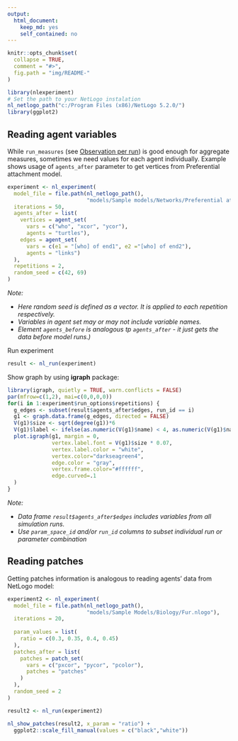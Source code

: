 ```yaml
---
output: 
  html_document: 
    keep_md: yes
    self_contained: no
---
```


```r
knitr::opts_chunk$set(
  collapse = TRUE,
  comment = "#>",
  fig.path = "img/README-"
)
```


```r
library(nlexperiment)
# Set the path to your NetLogo instalation
nl_netlogo_path("c:/Program Files (x86)/NetLogo 5.2.0/") 
library(ggplot2)
```


## Reading agent variables
While `run_measures` (see [Observation per run](#observations-per-each-simulation-run)) is good enough for aggregate measures, sometimes we need values for each agent individually.
Example shows usage of `agents_after` parameter to get vertices from Preferential attachment
model.

```r
experiment <- nl_experiment(
  model_file = file.path(nl_netlogo_path(), 
                         "models/Sample models/Networks/Preferential attachment.nlogo"), 
  iterations = 50,
  agents_after = list(
    vertices = agent_set(
      vars = c("who", "xcor", "ycor"), 
      agents = "turtles"),
    edges = agent_set(
      vars = c(e1 = "[who] of end1", e2 ="[who] of end2"), 
      agents = "links")
  ),
  repetitions = 2,
  random_seed = c(42, 69)
)

```

_Note:_

* _Here random seed is defined as a vector. It is applied to each repetition respectively._
* _Variables in agent set may or may not include variable names._
* _Element `agents_before` is analogous tp `agents_after` - it just gets the data before model runs.)_

Run experiment
```r
result <- nl_run(experiment)
```

Show graph by using **igraph** package:

```r
library(igraph, quietly = TRUE, warn.conflicts = FALSE)
par(mfrow=c(1,2), mai=c(0,0,0,0))
for(i in 1:experiment$run_options$repetitions) {
  g_edges <- subset(result$agents_after$edges, run_id == i)
  g1 <- graph.data.frame(g_edges, directed = FALSE)
  V(g1)$size <- sqrt(degree(g1))*6
  V(g1)$label <- ifelse(as.numeric(V(g1)$name) < 4, as.numeric(V(g1)$name), NA)
  plot.igraph(g1, margin = 0, 
              vertex.label.font = V(g1)$size * 0.07,
              vertex.label.color = "white",
              vertex.color="darkseagreen4",
              edge.color = "gray",
              vertex.frame.color="#ffffff",
              edge.curved=.1
  )
}
```

_Note:_

* _Data frame `result$agents_after$edges` includes variables from all simulation runs._
* _Use `param_space_id` and/or `run_id` columns to subset individual run or parameter combination_


## Reading patches
Getting patches information is analogous to reading agents' data from NetLogo model:

```r
experiment2 <- nl_experiment( 
  model_file = file.path(nl_netlogo_path(), 
                         "models/Sample Models/Biology/Fur.nlogo"), 
  iterations = 20,                                     
  
  param_values = list(
    ratio = c(0.3, 0.35, 0.4, 0.45)
  ),
  patches_after = list(
    patches = patch_set(
      vars = c("pxcor", "pycor", "pcolor"),
      patches = "patches"
    )
  ),
  random_seed = 2
)

result2 <- nl_run(experiment2)

nl_show_patches(result2, x_param = "ratio") +
  ggplot2::scale_fill_manual(values = c("black","white"))


```




